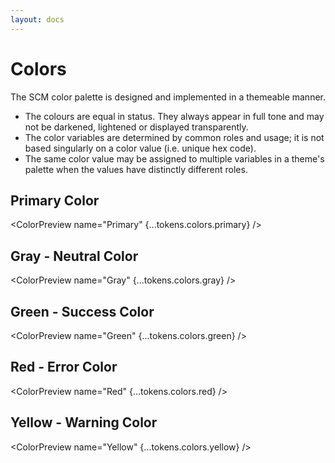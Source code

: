 ```yaml
---
layout: docs
---
```



# Colors

The SCM color palette is designed and implemented in a themeable manner.

- The colours are equal in status. They always appear in full tone and may not be darkened, lightened or displayed transparently.
- The color variables are determined by common roles and usage; it is not based singularly on a color value (i.e. unique hex code).
- The same color value may be assigned to multiple variables in a theme's palette when the values have distinctly different roles.

## Primary Color

<ColorPreview name="Primary" {...tokens.colors.primary} />

## Gray - Neutral Color

<ColorPreview name="Gray" {...tokens.colors.gray} />

## Green - Success Color

<ColorPreview name="Green" {...tokens.colors.green} />

## Red - Error Color

<ColorPreview name="Red" {...tokens.colors.red} />

## Yellow - Warning Color

<ColorPreview name="Yellow" {...tokens.colors.yellow} />
